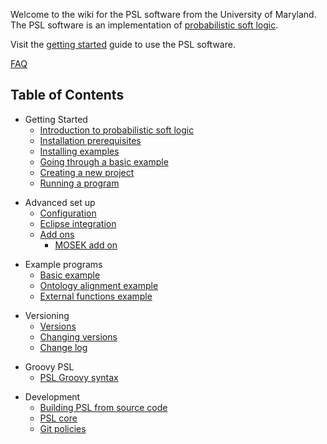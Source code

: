 Welcome to the wiki for the PSL software from the University of Maryland. The PSL software is an implementation of [[probabilistic soft logic]].

Visit the [[getting started]] guide to use the PSL software.

[[FAQ]]

== Table of Contents ==

* Getting Started
** [[Introduction to probabilistic soft logic]]
** [[prerequisites | Installation prerequisites]]
** [[Installing examples]]
** [[basic example | Going through a basic example]]
** [[Creating a new project]]
** [[Running a program]]

* Advanced set up
** [[Configuration]]
** [[Eclipse integration]]
** [[Add ons]]
*** [[MOSEK add on]]

* Example programs
** [[Basic example]]
** [[Ontology alignment example]]
** [[External functions example]]

* Versioning
** [[Versions]]
** [[Changing versions]]
** [[Change log]]

* Groovy PSL
** [[PSL Groovy syntax]]

* Development
** [[Building PSL | Building PSL from source code]]
** [[PSL core]]
** [[Git policies]]